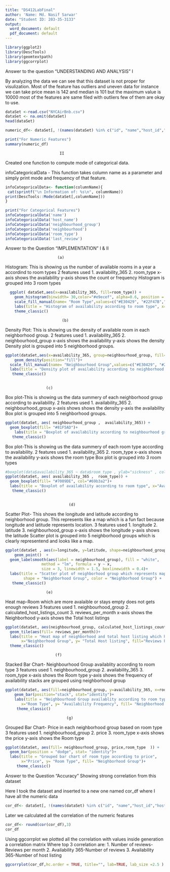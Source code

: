 ```yaml
---
title: "DS412LabFinal"
author: 'Name: Md. Nasif Sarwar'
date: "Student ID: 203-35-3133"
output:
  word_document: default
  pdf_document: default
---
```

```r
library(ggplot2)
library(DescTools)
library(geomtextpath)
library(ggcorrplot)
```

Answer to the question "UNDERSTANDING AND ANALYSIS"
                        I
                        
By analyzing the data we can see that this dataset is not proper
for visulization. Most of the feature has outliers and uneven data
for instance we can take price mean is 142 and median is 101
but the maximum value is 10000 most of the features are same
filed with outliers few of them are okay to use. 
```r
dataSet <-read.csv("NYCAirBnb.csv")
dataSet <- na.omit(dataSet)
head(dataSet)
```

```r
numeric_df<- dataSet[, !(names(dataSet) %in% c("id", "name","host_id","host_name","neighbourhood_group","neighbourhood","room_type","last_review"))]

print("For Numeric Features")
summary(numeric_df)
```
 
                            II
 Created one function to compute mode of categorical data.

  infoCategoricalData - This function takes column name as a parameter 
  and simply print mode and frequency of that feature. 
```r
infoCategoricalData<- function(columnName){
 cat(sprintf("\n Information of: %s\n", columnName))
print(DescTools::Mode(dataSet[,columnName]))
}

```


```r
print("For Categorical Features")
infoCategoricalData('name')
infoCategoricalData('host_name')
infoCategoricalData('neighbourhood_group')
infoCategoricalData('neighbourhood')
infoCategoricalData('room_type')
infoCategoricalData('last_review')
```
Answer to the Question "IMPLEMENTATION"
            I & II


                           (a)            
Histogram: This is showing us the number of available rooms
in a year a accordind to room types
2 features used
1. availability_365
2. room_type
x-axis shows the availability
y-axis shows the count or frequency
Histogram is grouped into 3 room types
```r
  ggplot( dataSet,aes(x=availability_365, fill=room_type)) +
    geom_histogram(binwidth= 30,color="#e9ecef", alpha=0.6, position = 'identity') +
    scale_fill_manual(name= "Room Type",values=c("#E30429", "#22F47B","#7BE5FF")) +
    labs(title = "Histogram of availability according to room type", x="Availability", y= "Frecuency")+
    theme_classic()
```
                             (b)
Density Plot: This is showing us the density of available room
in each neighborhood group. 
2 features used
1. availability_365
2. neighbourhood_group
x-axis shows the availability
y-axis shows the density
Density plot is grouped into 5 neighborhood groups.
```r
ggplot(dataSet,aes(x=availability_365, group=neighbourhood_group, fill=neighbourhood_group)) +
    geom_density(position="fill")+
  scale_fill_manual(name= "Neighbourhood Group",values=c("#E30429", "#22F47B","#7BE5FF","#A00E86","#A307F1"))+
  labs(title = "Density plot of availability according to neighborhood group", x="Availability", y= "Density") +
   theme_classic()
    
```
                      (c)
Box plot-This is showing us the data summery of
each neighborhood group according to availability. 
2 features used
1. availability_365
2. neighbourhood_group
x-axis shows shows the density
y-axis the availability
Box plot is grouped into 5 neighborhood groups.
```r
ggplot(dataSet, aes( neighbourhood_group ,  availability_365)) + 
  geom_boxplot(fill= "#81F5AD")+
    labs(title = "Boxplot of availability according to neighbourhood group", x="Neighbourhood Group", y= "Availability") +
   theme_classic()

```
Box plot-This is showing us the data summery of
each room type according to availability. 
2 features used
1. availability_365
2. room_type
x-axis shows the availability
y-axis shows  the room type 
Box plot is grouped into 3 room types
```r
#boxplot(data$availability_365 ~ data$room_type , ylab="sickness" , col="#69b3a2", boxwex=0.5 , main="")
ggplot(dataSet, aes( availability_365 ,  room_type)) + 
  geom_boxplot(fill= "#7009DE", col="#69b3a2")+
  labs(title = "Boxplot of availability according to room type", x="Availability", y= "Room Type") +
   theme_classic()
  
```
                                (d)
Scatter Plot- This shows the longitude and latitude according to 
neighborhood group. This represents like a map which is a fun fact
because longitude and latitude represents location.
3 features used
1. longitude
2. latitude
3. neighbourhood_group
x-axis shows the longitude
y-axis shows  the latitude 
Scatter plot is grouped into 5 neighborhood groups
which is clearly representend and looks like a map.

```r
ggplot(dataSet , aes(x=longitude, y=latitude, shape=neighbourhood_group, color=neighbourhood_group)) + 
    geom_point()  +
  geom_labelsmooth(aes(label = neighbourhood_group), fill = "white",
                method = "lm", formula = y ~ x,
                size = 3, linewidth = 1.5, boxlinewidth = 0.4)+
  labs(title = "Scatter plot of neighborhood group which represents map", x="Longitude", y= "Latitude",
        shape = "Neighborhood Group", color = "Neighborhood Group") +
   theme_classic()
```
                      (e)
Heat map-Room which are more avalaible or stays empty does not
gets enough reviews
3 features used
1. neighbourhood_group
2. calculated_host_listings_count
3. reviews_per_month
x-axis shows the Neighborhood
y-axis shows  the Total host listings
```r
ggplot(dataSet, aes(neighbourhood_group, calculated_host_listings_count  )) + 
  geom_tile(aes(fill= reviews_per_month))+
  labs(title = "Heat map of neighborhood and total host listing which has reviews per month",
       x="Neighborhood Group", y= "Total Host listing", fill="Reviews Per Month")+
  theme_classic()
```
                          (f)
Stacked Bar Chart- Neighbourhood Group availablity according to room type
3 features used
1. neighbourhood_group
2. availability_365
3. room_type
x-axis shows the Room type
y-axis shows  the frequency of availability
stacks are grouped using neighborhood group
```r
ggplot(dataSet, aes(fill=neighbourhood_group, y=availability_365, x=room_type)) + 
    geom_bar(position="stack", stat="identity")+
    labs(title = "Neighbourhood Group availablity according to room type.",
       x="Room Type", y= "Availability Frequency", fill= "Neighborhood Group")+
     theme_classic()
```
                               (g)
Grouped Bar Chart- Price in each neighborhood group based on room type
3 features used
1. neighbourhood_group
2. price
3. room_type
x-axis shows the price 
y-axis shows the Room type
```r
ggplot(dataSet, aes(fill= neighbourhood_group, price,room_type  )) + 
  geom_bar(position = "dodge", stat= "identity")+
  labs(title = "Grouped bar chart of room type according to price",
       x="Price", y= "Room Type", fill= "Neighborhood Group")+
     theme_classic()
```
 Answer to the Question "Accuracy"
 Showing strong correlation from this dataset
 
 Here I took the dataset and inserted to a new one named cor_df
 where I have all the numeric data
```r
cor_df<- dataSet[, !(names(dataSet) %in% c("id", "name","host_id","host_name","neighbourhood_group","neighbourhood","room_type","last_review"))]
```
Later we calculated all the correlation of the numeric features
```r
cor_df<- round(cor(cor_df),3)
cor_df
```
Using ggcorrplot we plotted all the correlation with values inside
generation a correlation matrix
Where top 3 correlation are:
1. Number of reviews-Reviews per month
2. Availability 365-Number of reviews 
3. Availability 365-Number of host listing
```r
ggcorrplot(cor_df,hc.order = TRUE, title="", lab=TRUE, lab_size =2.5 )
```